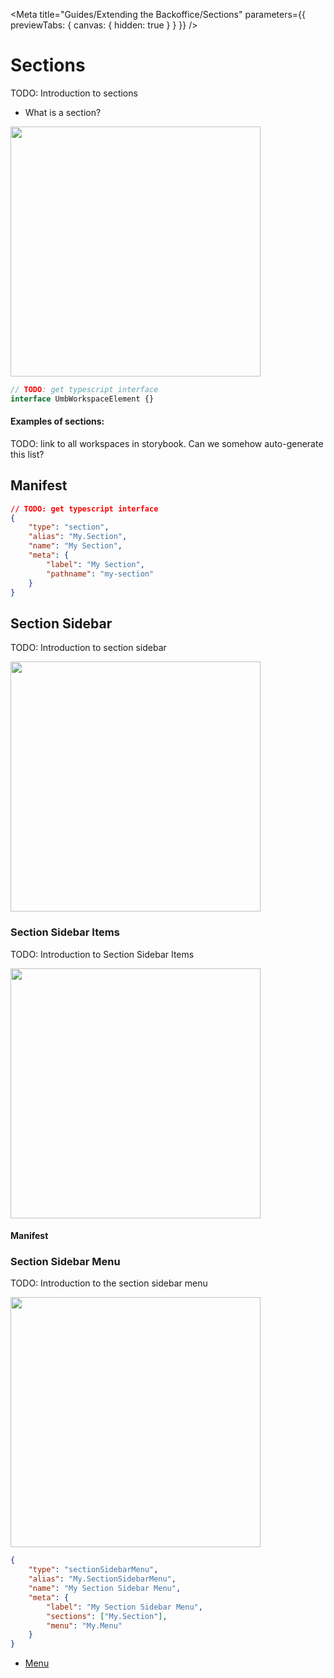 
<Meta title="Guides/Extending the Backoffice/Sections" parameters={{ previewTabs: { canvas: { hidden: true } } }} />

# Sections

TODO: Introduction to sections

- What is a section?

<img src="docs/section.svg" width="400" />

```ts
// TODO: get typescript interface
interface UmbWorkspaceElement {}
```

#### Examples of sections:

TODO: link to all workspaces in storybook. Can we somehow auto-generate this list?

## Manifest

```json
// TODO: get typescript interface
{
	"type": "section",
	"alias": "My.Section",
	"name": "My Section",
	"meta": {
		"label": "My Section",
		"pathname": "my-section"
	}
}
```

## Section Sidebar

TODO: Introduction to section sidebar

<img src="docs/section-sidebar.svg" width="400" />

### Section Sidebar Items

TODO: Introduction to Section Sidebar Items

<img src="docs/section-sidebar-item.svg" width="400" />

#### Manifest

### Section Sidebar Menu

TODO: Introduction to the section sidebar menu

<img src="docs/section-sidebar-menu.svg" width="400" />

```json
{
	"type": "sectionSidebarMenu",
	"alias": "My.SectionSidebarMenu",
	"name": "My Section Sidebar Menu",
	"meta": {
		"label": "My Section Sidebar Menu",
		"sections": ["My.Section"],
		"menu": "My.Menu"
	}
}
```

- [Menu](?path=/docs/guides-extending-the-backoffice-menu--docs)
